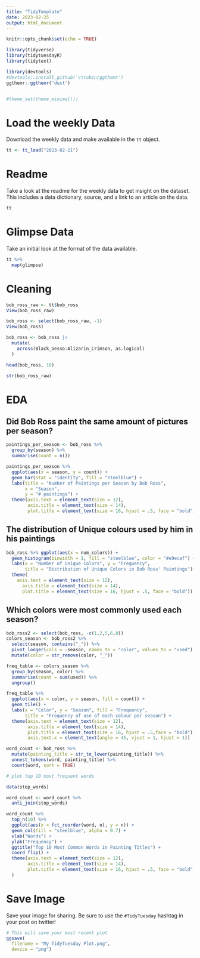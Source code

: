 ```yaml
---
title: "TidyTemplate"
date: 2023-02-25
output: html_document
---
```



```r

knitr::opts_chunk$set(echo = TRUE)

library(tidyverse)
library(tidytuesdayR)
library(tidytext)

library(devtools)
#devtools::install_github('cttobin/ggthemr')
ggthemr::ggthemr('dust')


#theme_set(theme_minimal())
```

# Load the weekly Data

Download the weekly data and make available in the `tt` object.

```r

tt <- tt_load("2023-02-21")

```


# Readme

Take a look at the readme for the weekly data to get insight on the dataset.
This includes a data dictionary, source, and a link to an article on the data.

```r

tt

```


# Glimpse Data

Take an initial look at the format of the data available.

```r

tt %>% 
  map(glimpse)

```
# Cleaning
```r
bob_ross_raw <- tt$bob_ross
View(bob_ross_raw)

bob_ross <- select(bob_ross_raw, -1)
View(bob_ross)

bob_ross <- bob_ross |> 
  mutate(
    across(Black_Gesso:Alizarin_Crimson, as.logical)
  )

head(bob_ross, 10)
```
```r
str(bob_ross_raw)
```

# EDA

## Did Bob Ross paint the same amount of pictures per season?
```r
paintings_per_season <- bob_ross %>% 
  group_by(season) %>% 
  summarise(count = n())

paintings_per_season %>% 
  ggplot(aes(x = season, y = count)) +
  geom_bar(stat = "identity", fill = "steelblue") +
  labs(title = "Number of Paintings per Season by Bob Ross",
       x = "Season",
       y = "# paintings") +
  theme(axis.text = element_text(size = 12),
        axis.title = element_text(size = 14),
        plot.title = element_text(size = 16, hjust = .5, face = "bold"))
```
## The distribution of Unique colours used by him in his paintings
```r
bob_ross %>% ggplot(aes(x = num_colors)) +
  geom_histogram(binwidth = 1, fill = "steelblue", color = "#e9ecef") +
  labs(x = "Number of Unique Colors", y = "Frequency", 
       title = "Distribution of Unique Colors in Bob Ross' Paintings")+
  theme(
    axis.text = element_text(size = 12),
      axis.title = element_text(size = 14),
      plot.title = element_text(size = 16, hjust = .5, face = "bold"))
```

## Which colors were most commonly used each season?
```r
bob_ross2 <- select(bob_ross, -c(1,2,5,6,8))
colors_season <- bob_ross2 %>% 
  select(season, contains("_")) %>% 
  pivot_longer(cols = -season, names_to = "color", values_to = "used") %>% 
  mutate(color = str_remove(color, "_"))

freq_table <- colors_season %>% 
  group_by(season, color) %>% 
  summarise(count = sum(used)) %>% 
  ungroup()

freq_table %>% 
  ggplot(aes(x = color, y = season, fill = count)) + 
  geom_tile() +
  labs(x = "Color", y = "Season", fill = "Frequency",
       title = "Frequency of use of each colour per season") +
  theme(axis.text = element_text(size = 12),
        axis.title = element_text(size = 14),
        plot.title = element_text(size = 16, hjust = .5,face = "bold"),
        axis.text.x = element_text(angle = 45, vjust = 1, hjust = 1))
```
```r
word_count <- bob_ross %>% 
  mutate(painting_title = str_to_lower(painting_title)) %>% 
  unnest_tokens(word, painting_title) %>% 
  count(word, sort = TRUE)

# plot top 10 most frequent words

data(stop_words)

word_count <- word_count %>%
  anti_join(stop_words)

word_count %>% 
  top_n(10) %>% 
  ggplot(aes(x = fct_reorder(word, n), y = n)) +
  geom_col(fill = "steelblue", alpha = 0.7) +
  xlab("Words") +
  ylab("Frequency") +
  ggtitle("Top 10 Most Common Words in Painting Titles") +
  coord_flip() +
  theme(axis.text = element_text(size = 12),
        axis.title = element_text(size = 14),
        plot.title = element_text(size = 16, hjust = .5, face = "bold"),
  )
```




# Save Image

Save your image for sharing. Be sure to use the `#TidyTuesday` hashtag in your post on twitter! 

```r

# This will save your most recent plot
ggsave(
  filename = "My TidyTuesday Plot.png",
  device = "png")

```
